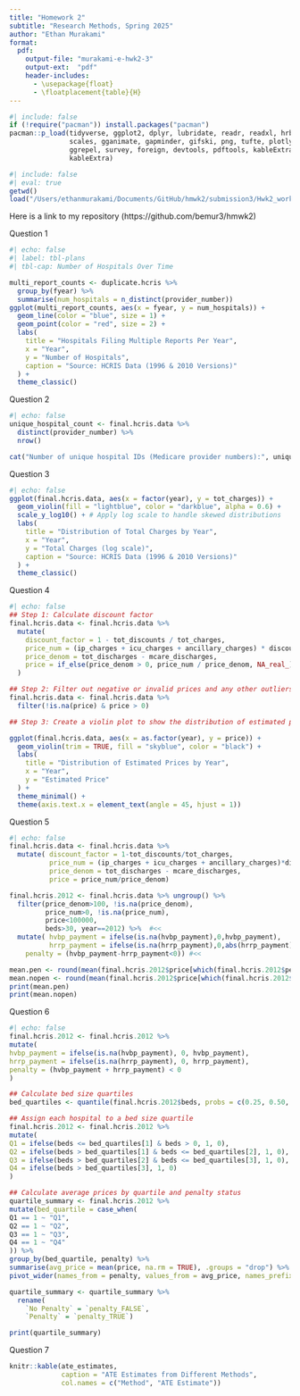 ```yaml
---
title: "Homework 2"
subtitle: "Research Methods, Spring 2025"
author: "Ethan Murakami"
format:
  pdf:
    output-file: "murakami-e-hwk2-3"
    output-ext:  "pdf"
    header-includes:
      - \usepackage{float}
      - \floatplacement{table}{H}
---
```

```r
#| include: false
if (!require("pacman")) install.packages("pacman")
pacman::p_load(tidyverse, ggplot2, dplyr, lubridate, readr, readxl, hrbrthemes, fixest,
               scales, gganimate, gapminder, gifski, png, tufte, plotly, OECD,
               ggrepel, survey, foreign, devtools, pdftools, kableExtra, modelsummary,
               kableExtra)
```
```r
#| include: false
#| eval: true
getwd()
load("/Users/ethanmurakami/Documents/GitHub/hmwk2/submission3/Hwk2_workspace3.Rdata")
```
Here is a link to my repository (https://github.com/bemur3/hmwk2)

Question 1
```r
#| echo: false
#| label: tbl-plans
#| tbl-cap: Number of Hospitals Over Time

multi_report_counts <- duplicate.hcris %>%
  group_by(fyear) %>%
  summarise(num_hospitals = n_distinct(provider_number))
ggplot(multi_report_counts, aes(x = fyear, y = num_hospitals)) +
  geom_line(color = "blue", size = 1) +
  geom_point(color = "red", size = 2) +
  labs(
    title = "Hospitals Filing Multiple Reports Per Year",
    x = "Year",
    y = "Number of Hospitals",
    caption = "Source: HCRIS Data (1996 & 2010 Versions)"
  ) +
  theme_classic()
```
Question 2
```r
#| echo: false
unique_hospital_count <- final.hcris.data %>%
  distinct(provider_number) %>%
  nrow()

cat("Number of unique hospital IDs (Medicare provider numbers):", unique_hospital_count, "\n")
```
Question 3
```r
#| echo: false
ggplot(final.hcris.data, aes(x = factor(year), y = tot_charges)) +
  geom_violin(fill = "lightblue", color = "darkblue", alpha = 0.6) +
  scale_y_log10() + # Apply log scale to handle skewed distributions
  labs(
    title = "Distribution of Total Charges by Year",
    x = "Year",
    y = "Total Charges (log scale)",
    caption = "Source: HCRIS Data (1996 & 2010 Versions)"
  ) +
  theme_classic()
```
Question 4
```r
#| echo: false
## Step 1: Calculate discount factor
final.hcris.data <- final.hcris.data %>%
  mutate(
    discount_factor = 1 - tot_discounts / tot_charges,
    price_num = (ip_charges + icu_charges + ancillary_charges) * discount_factor - tot_mcare_payment,
    price_denom = tot_discharges - mcare_discharges,
    price = if_else(price_denom > 0, price_num / price_denom, NA_real_) # Avoid division by zero or negative denominator
  )

## Step 2: Filter out negative or invalid prices and any other outliers (e.g., top 1% of prices)
final.hcris.data <- final.hcris.data %>%
  filter(!is.na(price) & price > 0)

## Step 3: Create a violin plot to show the distribution of estimated prices by year

ggplot(final.hcris.data, aes(x = as.factor(year), y = price)) +
  geom_violin(trim = TRUE, fill = "skyblue", color = "black") +
  labs(
    title = "Distribution of Estimated Prices by Year",
    x = "Year",
    y = "Estimated Price"
  ) +
  theme_minimal() +
  theme(axis.text.x = element_text(angle = 45, hjust = 1))
```

Question 5
```r
#| echo: false
final.hcris.data <- final.hcris.data %>%
  mutate( discount_factor = 1-tot_discounts/tot_charges,
          price_num = (ip_charges + icu_charges + ancillary_charges)*discount_factor - tot_mcare_payment,
          price_denom = tot_discharges - mcare_discharges,
          price = price_num/price_denom)

final.hcris.2012 <- final.hcris.data %>% ungroup() %>%
  filter(price_denom>100, !is.na(price_denom), 
         price_num>0, !is.na(price_num),
         price<100000, 
         beds>30, year==2012) %>%  #<<
  mutate( hvbp_payment = ifelse(is.na(hvbp_payment),0,hvbp_payment),
          hrrp_payment = ifelse(is.na(hrrp_payment),0,abs(hrrp_payment)), #<<
    penalty = (hvbp_payment-hrrp_payment<0)) #<<

mean.pen <- round(mean(final.hcris.2012$price[which(final.hcris.2012$penalty==1)]),2)
mean.nopen <- round(mean(final.hcris.2012$price[which(final.hcris.2012$penalty==0)]),2)
print(mean.pen)
print(mean.nopen)
```

Question 6
```r
#| echo: false
final.hcris.2012 <- final.hcris.2012 %>%
mutate(
hvbp_payment = ifelse(is.na(hvbp_payment), 0, hvbp_payment),
hrrp_payment = ifelse(is.na(hrrp_payment), 0, hrrp_payment),
penalty = (hvbp_payment + hrrp_payment) < 0
)

## Calculate bed size quartiles
bed_quartiles <- quantile(final.hcris.2012$beds, probs = c(0.25, 0.50, 0.75), na.rm = TRUE)

## Assign each hospital to a bed size quartile
final.hcris.2012 <- final.hcris.2012 %>%
mutate(
Q1 = ifelse(beds <= bed_quartiles[1] & beds > 0, 1, 0),
Q2 = ifelse(beds > bed_quartiles[1] & beds <= bed_quartiles[2], 1, 0),
Q3 = ifelse(beds > bed_quartiles[2] & beds <= bed_quartiles[3], 1, 0),
Q4 = ifelse(beds > bed_quartiles[3], 1, 0)
)

## Calculate average prices by quartile and penalty status
quartile_summary <- final.hcris.2012 %>%
mutate(bed_quartile = case_when(
Q1 == 1 ~ "Q1",
Q2 == 1 ~ "Q2",
Q3 == 1 ~ "Q3",
Q4 == 1 ~ "Q4"
)) %>%
group_by(bed_quartile, penalty) %>%
summarise(avg_price = mean(price, na.rm = TRUE), .groups = "drop") %>%
pivot_wider(names_from = penalty, values_from = avg_price, names_prefix = "penalty_")

quartile_summary <- quartile_summary %>%
  rename(
    `No Penalty` = `penalty_FALSE`,
    `Penalty` = `penalty_TRUE`)

print(quartile_summary)

```

Question 7
``` r
knitr::kable(ate_estimates, 
             caption = "ATE Estimates from Different Methods", 
             col.names = c("Method", "ATE Estimate"))
```